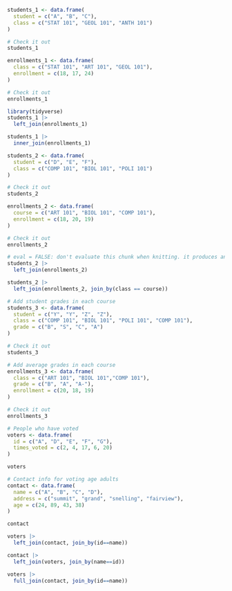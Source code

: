 
```r
students_1 <- data.frame(
  student = c("A", "B", "C"),
  class = c("STAT 101", "GEOL 101", "ANTH 101")
)

# Check it out
students_1
```

```r
enrollments_1 <- data.frame(
  class = c("STAT 101", "ART 101", "GEOL 101"),
  enrollment = c(18, 17, 24)
)

# Check it out
enrollments_1
```

```r
library(tidyverse)
students_1 |> 
  left_join(enrollments_1)
```

```r
students_1 |> 
  inner_join(enrollments_1)
```

```r
students_2 <- data.frame(
  student = c("D", "E", "F"),
  class = c("COMP 101", "BIOL 101", "POLI 101")
)

# Check it out
students_2
```
```r
enrollments_2 <- data.frame(
  course = c("ART 101", "BIOL 101", "COMP 101"),
  enrollment = c(18, 20, 19)
)

# Check it out
enrollments_2
```

```r
# eval = FALSE: don't evaluate this chunk when knitting. it produces an error.
students_2 |> 
  left_join(enrollments_2)
```
```r
students_2 |> 
  left_join(enrollments_2, join_by(class == course))
```

```r
# Add student grades in each course
students_3 <- data.frame(
  student = c("Y", "Y", "Z", "Z"),
  class = c("COMP 101", "BIOL 101", "POLI 101", "COMP 101"),
  grade = c("B", "S", "C", "A")
)

# Check it out
students_3
```

```r
# Add average grades in each course
enrollments_3 <- data.frame(
  class = c("ART 101", "BIOL 101","COMP 101"),
  grade = c("B", "A", "A-"),
  enrollment = c(20, 18, 19)
)

# Check it out
enrollments_3
```

```r
# People who have voted
voters <- data.frame(
  id = c("A", "D", "E", "F", "G"),
  times_voted = c(2, 4, 17, 6, 20)
)

voters
```

```r
# Contact info for voting age adults
contact <- data.frame(
  name = c("A", "B", "C", "D"),
  address = c("summit", "grand", "snelling", "fairview"),
  age = c(24, 89, 43, 38)
)

contact
```

```r
voters |>
  left_join(contact, join_by(id==name))
```

```r
contact |>
  left_join(voters, join_by(name==id))
```

```r
voters |>
  full_join(contact, join_by(id==name))
```

